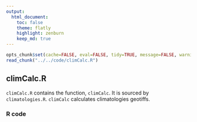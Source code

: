 ```yaml
---
output:
  html_document:
    toc: false
    theme: flatly
    highlight: zenburn
    keep_md: true
---
```


```r
opts_chunk$set(cache=FALSE, eval=FALSE, tidy=TRUE, message=FALSE, warning=FALSE)
read_chunk("../../code/climCalc.R")
```

##
##
## climCalc.R

`climCalc.R` contains the function, `climCalc`.
It is sourced by `climatologies.R`.
`climCalc` calculates climatologies geotiffs.

### R code

```r
```
